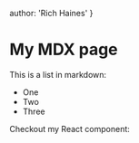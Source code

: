 author: 'Rich Haines'
}

# My MDX page

This is a list in markdown:

- One
- Two
- Three

Checkout my React component:
